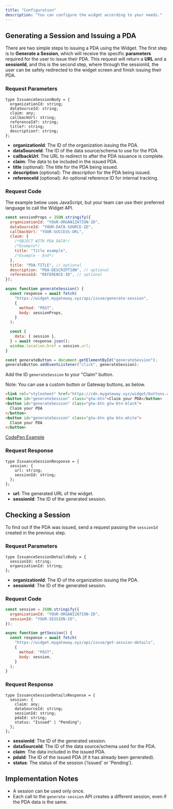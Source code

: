 ```yaml
---
title: "Configuration"
description: "You can configure the widget according to your needs."
---
```


## Generating a Session and Issuing a PDA

There are two simple steps to issuing a PDA using the Widget. The first step is to **Generate a Session**, which will receive the specific **parameters** required for the user to issue their PDA. This request will return a **URL** and a **sessionId**, and this is the second step, where through the sessionId, the user can be safely redirected to the widget screen and finish issuing their PDA.

### Request Parameters

```tsx
type IssuanceSessionBody = {
  organizationId: string;
  dataSourceId: string;
  claim: any;
  callbackUrl: string;
  referenceId?: string;
  title?: string;
  description?: string;
};
```

- **organizationId**: The ID of the organization issuing the PDA.
- **dataSourceId**: The ID of the data source/schema to use for the PDA.
- **callbackUrl**: The URL to redirect to after the PDA issuance is complete.
- **claim**: The data to be included in the issued PDA.
- **title** (optional): The title for the PDA being issued.
- **description** (optional): The description for the PDA being issued.
- **referenceId** (optional): An optional reference ID for internal tracking.

### Request Code

The example below uses JavaScript, but your team can use their preferred language to call the Widget API.

```jsx
const sessionProps = JSON.stringify({
  organizationId: "YOUR-ORGANIZATION-ID",
  dataSourceId: "YOUR-DATA-SOURCE-ID",
  callbackUrl: "YOUR-SUCCESS-URL",
  claim: {
    /*OBJECT WITH PDA DATA*/
    /*Example*/
    title: "Title example",
    /*Example - End*/
  },
  title: "PDA-TITLE", // optional
  description: "PDA-DESCRIPTION", // optional
  referenceId: "REFERENCE-ID", // optional
});

async function generateSession() {
  const response = await fetch(
    "https://widget.mygateway.xyz/api/issue/generate-session",
    {
      method: "POST",
      body: sessionProps,
    }
  );

  const {
    data: { session },
  } = await response.json();
  window.location.href = session.url;
}

const generateButton = document.getElementById("generateSession");
generateButton.addEventListener("click", generateSession);
```

Add the ID `generateSession` to your "Claim" button.

Note: You can use a custom button or Gateway buttons, as below.

```html
<link rel="stylesheet" href="https://cdn.mygateway.xyz/widget/buttons.css" />
<button id="generateSession" class="gtw-btn">Claim your PDA</button>
<button id="generateSession" class="gtw-btn gtw-btn-black">
  Claim your PDA
</button>
<button id="generateSession" class="gtw-btn gtw-btn-white">
  Claim your PDA
</button>
```

[CodePen Example](https://codepen.io/andrefelizardo/pen/eYXJjqj)

### Request Response

```tsx
type IssuanceSessionResponse = {
  session: {
    url: string;
    sessionId: string;
  };
};
```

- **url**: The generated URL of the widget.
- **sessionId**: The ID of the generated session.

## Checking a Session

To find out if the PDA was issued, send a request passing the `sessionId` created in the previous step.

### Request Parameters

```tsx
type IssuanceSessionDetailsBody = {
  sessionId: string;
  organizationId: string;
};
```

- **organizationId**: The ID of the organization issuing the PDA.
- **sessionId**: The ID of the generated session.

### Request Code

```jsx
const session = JSON.stringify({
  organizationId: "YOUR-ORGANIZATION-ID",
  sessionId: "YOUR-SESSION-ID",
});

async function getSession() {
  const response = await fetch(
    "https://widget.mygateway.xyz/api/issue/get-session-details",
    {
      method: "POST",
      body: session,
    }
  );
}
```

### Request Response

```tsx
type IssuanceSessionDetailsResponse = {
  session: {
    claim: any;
    dataSourceId: string;
    sessionId: string;
    pdaId: string;
    status: "Issued" | "Pending";
  };
};
```

- **sessionId**: The ID of the generated session.
- **dataSourceId**: The ID of the data source/schema used for the PDA.
- **claim**: The data included in the issued PDA.
- **pdaId**: The ID of the issued PDA (if it has already been generated).
- **status**: The status of the session ('Issued' or 'Pending').

## Implementation Notes

- A session can be used only once.
- Each call to the `generate-session` API creates a different session, even if the PDA data is the same.
